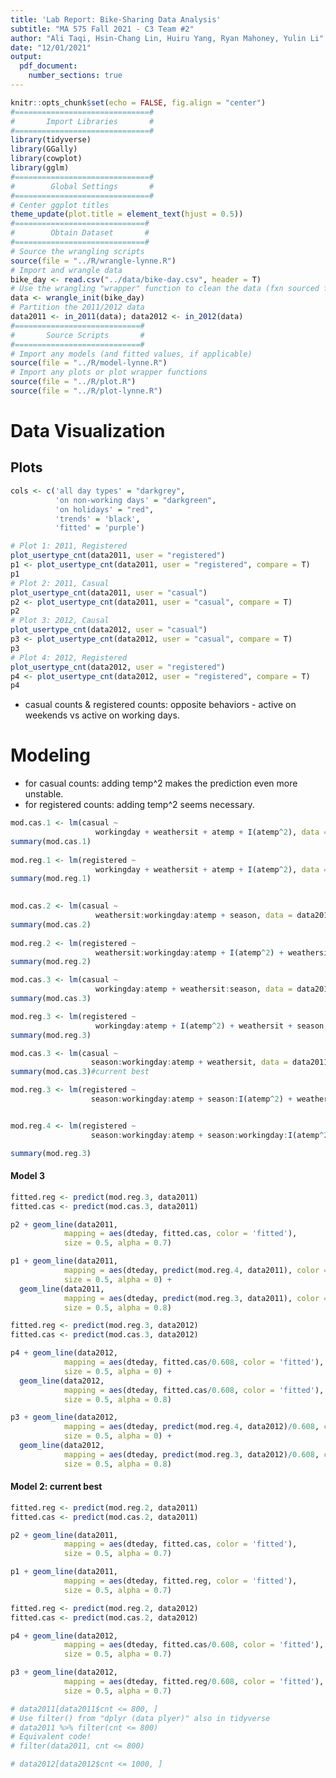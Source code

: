 ```yaml
---
title: 'Lab Report: Bike-Sharing Data Analysis'
subtitle: "MA 575 Fall 2021 - C3 Team #2"
author: "Ali Taqi, Hsin-Chang Lin, Huiru Yang, Ryan Mahoney, Yulin Li"
date: "12/01/2021"
output: 
  pdf_document: 
    number_sections: true
---
```


```r
knitr::opts_chunk$set(echo = FALSE, fig.align = "center")
#==============================#
#       Import Libraries       #
#==============================#
library(tidyverse)
library(GGally)
library(cowplot)
library(gglm)
#==============================#
#        Global Settings       #
#==============================#
# Center ggplot titles
theme_update(plot.title = element_text(hjust = 0.5))
#=============================#
#        Obtain Dataset       #
#=============================#
# Source the wrangling scripts
source(file = "../R/wrangle-lynne.R")
# Import and wrangle data
bike_day <- read.csv("../data/bike-day.csv", header = T)
# Use the wrangling "wrapper" function to clean the data (fxn sourced from wrangle.R)
data <- wrangle_init(bike_day)
# Partition the 2011/2012 data
data2011 <- in_2011(data); data2012 <- in_2012(data)
#============================#
#       Source Scripts       #
#============================#
# Import any models (and fitted values, if applicable)
source(file = "../R/model-lynne.R")
# Import any plots or plot wrapper functions
source(file = "../R/plot.R")
source(file = "../R/plot-lynne.R")
```

# Data Visualization

## Plots

```r
cols <- c('all day types' = "darkgrey", 
          'on non-working days' = "darkgreen", 
          'on holidays' = "red", 
          'trends' = 'black', 
          'fitted' = 'purple')
```


```r
# Plot 1: 2011, Registered
plot_usertype_cnt(data2011, user = "registered")
p1 <- plot_usertype_cnt(data2011, user = "registered", compare = T)
p1
# Plot 2: 2011, Casual
plot_usertype_cnt(data2011, user = "casual")
p2 <- plot_usertype_cnt(data2011, user = "casual", compare = T)
p2
# Plot 3: 2012, Causal
plot_usertype_cnt(data2012, user = "casual")
p3 <- plot_usertype_cnt(data2012, user = "casual", compare = T)
p3
# Plot 4: 2012, Registered
plot_usertype_cnt(data2012, user = "registered")
p4 <- plot_usertype_cnt(data2012, user = "registered", compare = T)
p4
```


- casual counts & registered counts: opposite behaviors - active on weekends vs active on working days. 


# Modeling

- for casual counts: adding temp^2 makes the prediction even more unstable.
- for registered counts: adding temp^2 seems necessary. 

```r
mod.cas.1 <- lm(casual ~ 
                   workingday + weathersit + atemp + I(atemp^2), data = data2011)
summary(mod.cas.1)
 
mod.reg.1 <- lm(registered ~ 
                   workingday + weathersit + atemp + I(atemp^2), data = data2011)
summary(mod.reg.1)
 

mod.cas.2 <- lm(casual ~ 
                   weathersit:workingday:atemp + season, data = data2011)
summary(mod.cas.2)
 
mod.reg.2 <- lm(registered ~ 
                   weathersit:workingday:atemp + I(atemp^2) + weathersit + season, data = data2011)
summary(mod.reg.2)

mod.cas.3 <- lm(casual ~
                   workingday:atemp + weathersit:season, data = data2011)
summary(mod.cas.3)
```

```r
mod.reg.3 <- lm(registered ~
                   workingday:atemp + I(atemp^2) + weathersit + season, data = data2011)
summary(mod.reg.3)

mod.cas.3 <- lm(casual ~
                  season:workingday:atemp + weathersit, data = data2011)
summary(mod.cas.3)#current best

mod.reg.3 <- lm(registered ~
                  season:workingday:atemp + season:I(atemp^2) + weathersit, data = data2011)


mod.reg.4 <- lm(registered ~
                  season:workingday:atemp + season:workingday:I(atemp^2) + weathersit, data = data2011)

summary(mod.reg.3)
```
#### Model 3

```r
fitted.reg <- predict(mod.reg.3, data2011)
fitted.cas <- predict(mod.cas.3, data2011)

p2 + geom_line(data2011, 
            mapping = aes(dteday, fitted.cas, color = 'fitted'), 
            size = 0.5, alpha = 0.7)

p1 + geom_line(data2011, 
            mapping = aes(dteday, predict(mod.reg.4, data2011), color = 'on holidays'), 
            size = 0.5, alpha = 0) + 
  geom_line(data2011, 
            mapping = aes(dteday, predict(mod.reg.3, data2011), color = 'fitted'), 
            size = 0.5, alpha = 0.8)

```

```r
fitted.reg <- predict(mod.reg.3, data2012)
fitted.cas <- predict(mod.cas.3, data2012)

p4 + geom_line(data2012, 
            mapping = aes(dteday, fitted.cas/0.608, color = 'fitted'), 
            size = 0.5, alpha = 0) + 
  geom_line(data2012, 
            mapping = aes(dteday, fitted.cas/0.608, color = 'fitted'), 
            size = 0.5, alpha = 0.8)

p3 + geom_line(data2012, 
            mapping = aes(dteday, predict(mod.reg.4, data2012)/0.608, color = 'on holidays'), 
            size = 0.5, alpha = 0) + 
  geom_line(data2012, 
            mapping = aes(dteday, predict(mod.reg.3, data2012)/0.608, color = 'fitted'), 
            size = 0.5, alpha = 0.8)
```

#### Model 2: current best

```r
fitted.reg <- predict(mod.reg.2, data2011)
fitted.cas <- predict(mod.cas.2, data2011)

p2 + geom_line(data2011, 
            mapping = aes(dteday, fitted.cas, color = 'fitted'), 
            size = 0.5, alpha = 0.7)

p1 + geom_line(data2011, 
            mapping = aes(dteday, fitted.reg, color = 'fitted'), 
            size = 0.5, alpha = 0.7)

```

```r
fitted.reg <- predict(mod.reg.2, data2012)
fitted.cas <- predict(mod.cas.2, data2012)

p4 + geom_line(data2012, 
            mapping = aes(dteday, fitted.cas/0.608, color = 'fitted'), 
            size = 0.5, alpha = 0.7)

p3 + geom_line(data2012, 
            mapping = aes(dteday, fitted.reg/0.608, color = 'fitted'), 
            size = 0.5, alpha = 0.7)
```

```r
# data2011[data2011$cnt <= 800, ]
# Use filter() from "dplyr (data plyer)" also in tidyverse 
# data2011 %>% filter(cnt <= 800)
# Equivalent code!
# filter(data2011, cnt <= 800)
```

```r
# data2012[data2012$cnt <= 1000, ]
```
